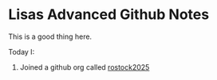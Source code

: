 # Lisas Advanced Github Notes

This is a good thing here.

Today I:

1. Joined a github org called [rostock2025](https://github.com/rostock2025)

